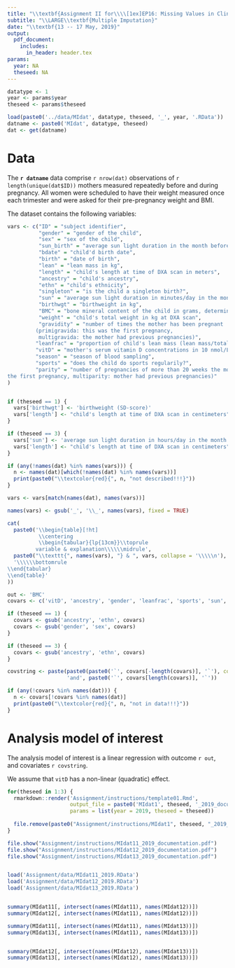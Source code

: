 ```yaml
---
title: "\\textbf{Assignment II for\\\\[1ex]EP16: Missing Values in Clinical Research}"
subtitle: "\\LARGE\\textbf{Multiple Imputation}"
date: "\\textbf{13 -- 17 May, 2019}"
output:
  pdf_document:
    includes:
      in_header: header.tex
params:
  year: NA
  theseed: NA
---
```


```r
datatype <- 1
year <- params$year
theseed <- params$theseed

load(paste0('../data/MIdat', datatype, theseed, '_', year, '.RData'))
datname <- paste0('MIdat', datatype, theseed)
dat <- get(datname)

```

# Data {-}
The **`r datname`** data comprise `r nrow(dat)` observations of `r length(unique(dat$ID))` mothers measured repeatedly
before and during pregnancy. All women were scheduled to have their weight measured
once each trimester and were asked for their pre-pregnancy weight and BMI.

The dataset contains the following variables:

```r
vars <- c("ID" = "subject identifier",
          "gender" = "gender of the child",
          "sex" = "sex of the child",
          "sun_birth" = "average sun light duration in the month before birth in hours/day",
          "bdate" = "child'd birth date",
          "birth" = "date of birth",
          "lean" = "lean mass in kg",
          "length" = "child's length at time of DXA scan in meters",
          "ancestry" = "child's ancestry",
          "ethn" = "child's ethnicity",
          "singleton" = "is the child a singleton birth?",
          "sun" = "average sun light duration in minutes/day in the month before blood sampling",
          "birthwgt" = "birthweight in kg",
          "BMC" = "bone mineral content of the child in grams, determined by DXA scan",
          "weight" = "child's total weight in kg at DXA scan",
          "gravidity" = "number of times the mother has been pregnant
         (primigravida: this was the first pregnancy,
          multigravida: the mother had previous pregnancies)",
         "leanfrac" = "proportion of child's lean mass (lean mass/total mass; lean mass = total mass - fat mass)",
         "vitD" = "mother's serum vitamin D concentrations in 10 nmol/L",
         "season" = "season of blood sampling",
         "sports" = "does the child do sports regularily?",
         "parity" = "number of pregnancies of more than 20 weeks the mother had (nulliparity: this was
the first pregnancy, multiparity: mother had previous pregnancies)"
)


if (theseed == 1) {
  vars['birthwgt'] <- 'birthweight (SD-score)'
  vars['length'] <- "child's length at time of DXA scan in centimeters"
}

if (theseed == 3) {
  vars['sun'] <- 'average sun light duration in hours/day in the month before blood sampling'
  vars['length'] <- "child's length at time of DXA scan in centimeters"
}

if (any(!names(dat) %in% names(vars))) {
  n <- names(dat)[which(!names(dat) %in% names(vars))]
  print(paste0("\\textcolor{red}{", n, "not described!!!}"))
}

vars <- vars[match(names(dat), names(vars))]

names(vars) <- gsub('_', '\\_', names(vars), fixed = TRUE)

cat(
  paste0('\\begin{table}[!ht]
          \\centering
          \\begin{tabular}{lp{13cm}}\\toprule
         variable & explanation\\\\\\midrule',
  paste0("\\texttt{", names(vars), "} & ", vars, collapse = '\\\\\n'),
  '\\\\\\bottomrule
\\end{tabular}
\\end{table}'
))
```

```r
out <- 'BMC'
covars <- c('vitD', 'ancestry', 'gender', 'leanfrac', 'sports', 'sun', 'season', 'length', 'weight')

if (theseed == 1) {
  covars <- gsub('ancestry', 'ethn', covars)
  covars <- gsub('gender', 'sex', covars)
}

if (theseed == 3) {
  covars <- gsub('ancestry', 'ethn', covars)
}

covstring <- paste(paste0(paste0('`', covars[-length(covars)], '`'), collapse = ', '),
                   'and', paste0('`', covars[length(covars)], '`'))

if (any(!covars %in% names(dat))) {
  n <- covars[!covars %in% names(dat)]
  print(paste0("\\textcolor{red}{", n, "not in data!!!}"))
}

```


# Analysis model of interest {-}
The analysis model of interest is a linear regression with outcome `r out`,
and covariates `r covstring`.


We assume that `vitD` has a non-linear (quadratic) effect.

```r
for(theseed in 1:3) {
  rmarkdown::render('Assignment/instructions/template01.Rmd',
                    output_file = paste0('MIdat1', theseed, '_2019_documentation.pdf'), 
                    params = list(year = 2019, theseed = theseed))
  
  file.remove(paste0("Assignment/instructions/MIdat1", theseed, "_2019_documentation.tex"))
}

file.show("Assignment/instructions/MIdat11_2019_documentation.pdf")
file.show("Assignment/instructions/MIdat12_2019_documentation.pdf")
file.show("Assignment/instructions/MIdat13_2019_documentation.pdf")


load('Assignment/data/MIdat11_2019.RData')
load('Assignment/data/MIdat12_2019.RData')
load('Assignment/data/MIdat13_2019.RData')


summary(MIdat11[, intersect(names(MIdat11), names(MIdat12))])
summary(MIdat12[, intersect(names(MIdat11), names(MIdat12))])

summary(MIdat11[, intersect(names(MIdat11), names(MIdat13))])
summary(MIdat13[, intersect(names(MIdat11), names(MIdat13))])


summary(MIdat12[, intersect(names(MIdat12), names(MIdat13))])
summary(MIdat13[, intersect(names(MIdat12), names(MIdat13))])
```

